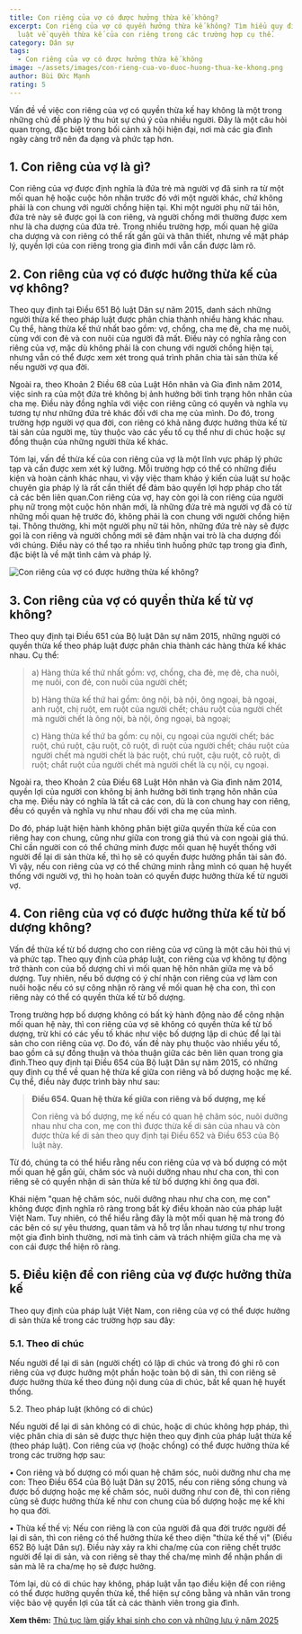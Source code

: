 ```yaml
---
title: Con riêng của vợ có được hưởng thừa kế không?
excerpt: Con riêng của vợ có quyền hưởng thừa kế không? Tìm hiểu quy định pháp
  luật về quyền thừa kế của con riêng trong các trường hợp cụ thể.
category: Dân sự
tags:
  - Con riêng của vợ có được hưởng thừa kế không
image: ~/assets/images/con-rieng-cua-vo-duoc-huong-thua-ke-khong.png
author: Bùi Đức Mạnh
rating: 5
---
```

Vấn đề về việc con riêng của vợ có quyền thừa kế hay không là một trong những chủ đề pháp lý thu hút sự chú ý của nhiều người. Đây là một câu hỏi quan trọng, đặc biệt trong bối cảnh xã hội hiện đại, nơi mà các gia đình ngày càng trở nên đa dạng và phức tạp hơn.

## 1. Con riêng của vợ là gì?

Con riêng của vợ được định nghĩa là đứa trẻ mà người vợ đã sinh ra từ một mối quan hệ hoặc cuộc hôn nhân trước đó với một người khác, chứ không phải là con chung với người chồng hiện tại. Khi một người phụ nữ tái hôn, đứa trẻ này sẽ được gọi là con riêng, và người chồng mới thường được xem như là cha dượng của đứa trẻ. Trong nhiều trường hợp, mối quan hệ giữa cha dượng và con riêng có thể rất gần gũi và thân thiết, nhưng về mặt pháp lý, quyền lợi của con riêng trong gia đình mới vẫn cần được làm rõ.

## 2. Con riêng của vợ có được hưởng thừa kế của vợ không?

Theo quy định tại Điều 651 Bộ luật Dân sự năm 2015, danh sách những người thừa kế theo pháp luật được phân chia thành nhiều hàng khác nhau. Cụ thể, hàng thừa kế thứ nhất bao gồm: vợ, chồng, cha mẹ đẻ, cha mẹ nuôi, cùng với con đẻ và con nuôi của người đã mất. Điều này có nghĩa rằng con riêng của vợ, mặc dù không phải là con chung với người chồng hiện tại, nhưng vẫn có thể được xem xét trong quá trình phân chia tài sản thừa kế nếu người vợ qua đời.

Ngoài ra, theo Khoản 2 Điều 68 của Luật Hôn nhân và Gia đình năm 2014, việc sinh ra của một đứa trẻ không bị ảnh hưởng bởi tình trạng hôn nhân của cha mẹ. Điều này đồng nghĩa với việc con riêng cũng có quyền và nghĩa vụ tương tự như những đứa trẻ khác đối với cha mẹ của mình. Do đó, trong trường hợp người vợ qua đời, con riêng có khả năng được hưởng thừa kế từ tài sản của người mẹ, tùy thuộc vào các yếu tố cụ thể như di chúc hoặc sự đồng thuận của những người thừa kế khác.

Tóm lại, vấn đề thừa kế của con riêng của vợ là một lĩnh vực pháp lý phức tạp và cần được xem xét kỹ lưỡng. Mỗi trường hợp có thể có những điều kiện và hoàn cảnh khác nhau, vì vậy việc tham khảo ý kiến của luật sư hoặc chuyên gia pháp lý là rất cần thiết để đảm bảo quyền lợi hợp pháp cho tất cả các bên liên quan.Con riêng của vợ, hay còn gọi là con riêng của người phụ nữ trong một cuộc hôn nhân mới, là những đứa trẻ mà người vợ đã có từ những mối quan hệ trước đó, không phải là con chung với người chồng hiện tại. Thông thường, khi một người phụ nữ tái hôn, những đứa trẻ này sẽ được gọi là con riêng và người chồng mới sẽ đảm nhận vai trò là cha dượng đối với chúng. Điều này có thể tạo ra nhiều tình huống phức tạp trong gia đình, đặc biệt là về mặt tình cảm và pháp lý.

![Con riêng của vợ có được hưởng thừa kế không?](~/assets/images/con-rieng-cua-vo-co-duoc-huong-thua-ke-khong.png "Con riêng của vợ có được hưởng thừa kế không?")

## 3. Con riêng của vợ có quyền thừa kế từ vợ không?

Theo quy định tại Điều 651 của Bộ luật Dân sự năm 2015, những người có quyền thừa kế theo pháp luật được phân chia thành các hàng thừa kế khác nhau. Cụ thể:

> a) Hàng thừa kế thứ nhất gồm: vợ, chồng, cha đẻ, mẹ đẻ, cha nuôi, mẹ nuôi, con đẻ, con nuôi của người chết;
>
> b) Hàng thừa kế thứ hai gồm: ông nội, bà nội, ông ngoại, bà ngoại, anh ruột, chị ruột, em ruột của người chết; cháu ruột của người chết mà người chết là ông nội, bà nội, ông ngoại, bà ngoại;
>
> c) Hàng thừa kế thứ ba gồm: cụ nội, cụ ngoại của người chết; bác ruột, chú ruột, cậu ruột, cô ruột, dì ruột của người chết; cháu ruột của người chết mà người chết là bác ruột, chú ruột, cậu ruột, cô ruột, dì ruột; chắt ruột của người chết mà người chết là cụ nội, cụ ngoại.

Ngoài ra, theo Khoản 2 của Điều 68 Luật Hôn nhân và Gia đình năm 2014, quyền lợi của người con không bị ảnh hưởng bởi tình trạng hôn nhân của cha mẹ. Điều này có nghĩa là tất cả các con, dù là con chung hay con riêng, đều có quyền và nghĩa vụ như nhau đối với cha mẹ của mình.

Do đó, pháp luật hiện hành không phân biệt giữa quyền thừa kế của con riêng hay con chung, cũng như giữa con trong giá thú và con ngoài giá thú. Chỉ cần người con có thể chứng minh được mối quan hệ huyết thống với người để lại di sản thừa kế, thì họ sẽ có quyền được hưởng phần tài sản đó. Vì vậy, nếu con riêng của vợ có thể chứng minh rằng mình có quan hệ huyết thống với người vợ, thì họ hoàn toàn có quyền được hưởng thừa kế từ người vợ.

## 4. Con riêng của vợ có được hưởng thừa kế từ bố dượng không?

Vấn đề thừa kế từ bố dượng cho con riêng của vợ cũng là một câu hỏi thú vị và phức tạp. Theo quy định của pháp luật, con riêng của vợ không tự động trở thành con của bố dượng chỉ vì mối quan hệ hôn nhân giữa mẹ và bố dượng. Tuy nhiên, nếu bố dượng có ý chí nhận con riêng của vợ làm con nuôi hoặc nếu có sự công nhận rõ ràng về mối quan hệ cha con, thì con riêng này có thể có quyền thừa kế từ bố dượng.

Trong trường hợp bố dượng không có bất kỳ hành động nào để công nhận mối quan hệ này, thì con riêng của vợ sẽ không có quyền thừa kế từ bố dượng, trừ khi có các yếu tố khác như việc bố dượng lập di chúc để lại tài sản cho con riêng của vợ. Do đó, vấn đề này phụ thuộc vào nhiều yếu tố, bao gồm cả sự đồng thuận và thỏa thuận giữa các bên liên quan trong gia đình.Theo quy định tại Điều 654 của Bộ luật Dân sự năm 2015, có những quy định cụ thể về quan hệ thừa kế giữa con riêng và bố dượng hoặc mẹ kế. Cụ thể, điều này được trình bày như sau:

> **Điều 654. Quan hệ thừa kế giữa con riêng và bố dượng, mẹ kế**
>
> Con riêng và bố dượng, mẹ kế nếu có quan hệ chăm sóc, nuôi dưỡng nhau như cha con, mẹ con thì được thừa kế di sản của nhau và còn được thừa kế di sản theo quy định tại Điều 652 và Điều 653 của Bộ luật này.

Từ đó, chúng ta có thể hiểu rằng nếu con riêng của vợ và bố dượng có một mối quan hệ gần gũi, chăm sóc và nuôi dưỡng nhau như cha con, thì con riêng sẽ có quyền nhận di sản thừa kế từ bố dượng khi ông qua đời.

Khái niệm "quan hệ chăm sóc, nuôi dưỡng nhau như cha con, mẹ con" không được định nghĩa rõ ràng trong bất kỳ điều khoản nào của pháp luật Việt Nam. Tuy nhiên, có thể hiểu rằng đây là một mối quan hệ mà trong đó các bên có sự yêu thương, quan tâm và hỗ trợ lẫn nhau tương tự như trong một gia đình bình thường, nơi mà tình cảm và trách nhiệm giữa cha mẹ và con cái được thể hiện rõ ràng.

## 5. Điều kiện để con riêng của vợ được hưởng thừa kế

Theo quy định của pháp luật Việt Nam, con riêng của vợ có thể được hưởng di sản thừa kế trong các trường hợp sau đây:

### 5.1. Theo di chúc

Nếu người để lại di sản (người chết) có lập di chúc và trong đó ghi rõ con riêng của vợ được hưởng một phần hoặc toàn bộ di sản, thì con riêng sẽ được hưởng thừa kế theo đúng nội dung của di chúc, bất kể quan hệ huyết thống.

5.2. Theo pháp luật (không có di chúc)

Nếu người để lại di sản không có di chúc, hoặc di chúc không hợp pháp, thì việc phân chia di sản sẽ được thực hiện theo quy định của pháp luật thừa kế (theo pháp luật). Con riêng của vợ (hoặc chồng) có thể được hưởng thừa kế trong các trường hợp sau:

•	Con riêng và bố dượng có mối quan hệ chăm sóc, nuôi dưỡng như cha mẹ con: Theo Điều 654 của Bộ luật Dân sự 2015, nếu con riêng sống chung và được bố dượng hoặc mẹ kế chăm sóc, nuôi dưỡng như con đẻ, thì con riêng cũng sẽ được hưởng thừa kế như con chung của bố dượng hoặc mẹ kế khi họ qua đời.

•	Thừa kế thế vị: Nếu con riêng là con của người đã qua đời trước người để lại di sản, thì con riêng có thể hưởng thừa kế theo diện "thừa kế thế vị" (Điều 652 Bộ luật Dân sự). Điều này xảy ra khi cha/mẹ của con riêng chết trước người để lại di sản, và con riêng sẽ thay thế cha/mẹ mình để nhận phần di sản mà lẽ ra cha/mẹ họ sẽ được hưởng.

Tóm lại, dù có di chúc hay không, pháp luật vẫn tạo điều kiện để con riêng có thể được hưởng quyền thừa kế, thể hiện sự công bằng và nhân văn trong việc bảo vệ quyền lợi của tất cả các thành viên trong gia đình.

**Xem thêm:** [Thủ tục làm giấy khai sinh cho con và những lưu ý năm 2025](https://yplawfirm.vn/phap-ly/thu-tuc-lam-giay-khai-sinh-cho-con-va-nhung-luu-y-nam-2025)
